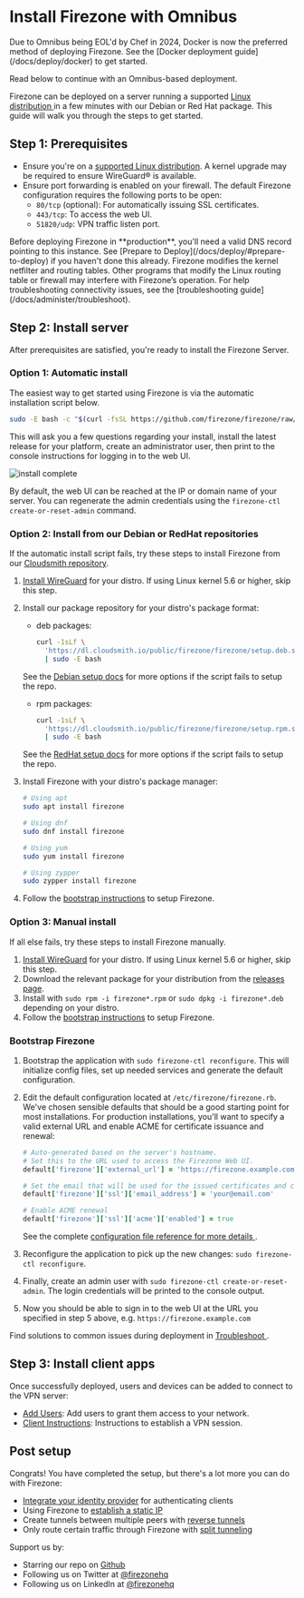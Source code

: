 
# Install Firezone with Omnibus

<Alert color="warning">
Due to Omnibus being EOL'd by Chef in 2024, Docker is now the
preferred method of deploying Firezone. See the
[Docker deployment guide](/docs/deploy/docker) to get started.

Read below to continue with an Omnibus-based deployment.

</Alert>

Firezone can be deployed on a server running a supported
[Linux distribution ](/docs/deploy/omnibus/supported-platforms) in a few minutes
with our Debian or Red Hat package. This guide will walk you through the steps
to get started.

## Step 1: Prerequisites

- Ensure you're on a
  [supported Linux distribution](/docs/deploy/omnibus/supported-platforms). A
  kernel upgrade may be required to ensure WireGuard® is available.
- Ensure port forwarding is enabled on your firewall. The default Firezone
  configuration requires the following ports to be open:
  - `80/tcp` (optional): For automatically issuing SSL certificates.
  - `443/tcp`: To access the web UI.
  - `51820/udp`: VPN traffic listen port.

<Alert color="warning">
  Before deploying Firezone in **production**, you'll need a valid DNS record
  pointing to this instance. See [Prepare to
  Deploy](/docs/deploy/#prepare-to-deploy) if you haven't done this already.
</Alert>

<Alert color="info">
  Firezone modifies the kernel netfilter and routing tables. Other programs that
  modify the Linux routing table or firewall may interfere with Firezone’s
  operation. For help troubleshooting connectivity issues, see the
  [troubleshooting guide](/docs/administer/troubleshoot).
</Alert>

## Step 2: Install server

After prerequisites are satisfied, you're ready to install the Firezone Server.

### Option 1: Automatic install

The easiest way to get started using Firezone is via the automatic installation
script below.

```bash
sudo -E bash -c "$(curl -fsSL https://github.com/firezone/firezone/raw/master/scripts/omnibus_install.sh)"
```

This will ask you a few questions regarding your install, install the latest
release for your platform, create an administrator user, then print to the
console instructions for logging in to the web UI.

<Image className="mx-auto"
  alt="install complete"
  src="/images/install-complete.png"
  width={960}
  height={540}
/>

By default, the web UI can be reached at the IP or domain name of your server.
You can regenerate the admin credentials using the
`firezone-ctl create-or-reset-admin` command.

### Option 2: Install from our Debian or RedHat repositories

If the automatic install script fails, try these steps to install Firezone from
our [Cloudsmith repository](https://cloudsmith.io/~firezone/repos/firezone).

1. [Install WireGuard](https://www.wireguard.com/install) for your distro. If
   using Linux kernel 5.6 or higher, skip this step.

1. Install our package repository for your distro's package format:

   - deb packages:

     ```bash
     curl -1sLf \
       'https://dl.cloudsmith.io/public/firezone/firezone/setup.deb.sh' \
       | sudo -E bash
     ```

   See the
   [Debian setup docs](https://cloudsmith.io/~firezone/repos/firezone/setup/#formats-deb)
   for more options if the script fails to setup the repo.

   - rpm packages:

     ```bash
     curl -1sLf \
       'https://dl.cloudsmith.io/public/firezone/firezone/setup.rpm.sh' \
       | sudo -E bash
     ```

   See the
   [RedHat setup docs](https://cloudsmith.io/~firezone/repos/firezone/setup/#formats-rpm)
   for more options if the script fails to setup the repo.

1. Install Firezone with your distro's package manager:

   ```bash
   # Using apt
   sudo apt install firezone

   # Using dnf
   sudo dnf install firezone

   # Using yum
   sudo yum install firezone

   # Using zypper
   sudo zypper install firezone
   ```

1. Follow the [bootstrap instructions](#bootstrap-firezone) to setup Firezone.

### Option 3: Manual install

If all else fails, try these steps to install Firezone manually.

1. [Install WireGuard](https://www.wireguard.com/install) for your distro. If
   using Linux kernel 5.6 or higher, skip this step.
1. Download the relevant package for your distribution from the
   [releases page](https://github.com/firezone/firezone/releases).
1. Install with `sudo rpm -i firezone*.rpm` or `sudo dpkg -i firezone*.deb`
   depending on your distro.
1. Follow the [bootstrap instructions](#bootstrap-firezone) to setup Firezone.

### Bootstrap Firezone

1. Bootstrap the application with `sudo firezone-ctl reconfigure`. This will
   initialize config files, set up needed services and generate the default
   configuration.
1. Edit the default configuration located at `/etc/firezone/firezone.rb`. We've
   chosen sensible defaults that should be a good starting point for most
   installations. For production installations, you'll want to specify a valid
   external URL and enable ACME for certificate issuance and renewal:

   ```ruby
   # Auto-generated based on the server's hostname.
   # Set this to the URL used to access the Firezone Web UI.
   default['firezone']['external_url'] = 'https://firezone.example.com'

   # Set the email that will be used for the issued certificates and certifications.
   default['firezone']['ssl']['email_address'] = 'your@email.com'

   # Enable ACME renewal
   default['firezone']['ssl']['acme']['enabled'] = true
   ```

   See the complete
   [configuration file reference for more details ](/docs/reference/configuration-file).

1. Reconfigure the application to pick up the new changes:
   `sudo firezone-ctl reconfigure`.
1. Finally, create an admin user with `sudo firezone-ctl create-or-reset-admin`.
   The login credentials will be printed to the console output.
1. Now you should be able to sign in to the web UI at the URL you specified in
   step 5 above, e.g. `https://firezone.example.com`

Find solutions to common issues during deployment in
[Troubleshoot ](/docs/administer/troubleshoot).

## Step 3: Install client apps

Once successfully deployed, users and devices can be added to connect to the VPN
server:

- [Add Users](/docs/user-guides/add-users): Add users to grant them access to
  your network.
- [Client Instructions](/docs/user-guides/client-instructions): Instructions to
  establish a VPN session.

<SupportOptions />

## Post setup

Congrats! You have completed the setup, but there's a lot more you can do with
Firezone:

- [Integrate your identity provider](/docs/authenticate) for authenticating
  clients
- Using Firezone to
  [establish a static IP](/docs/user-guides/use-cases/nat-gateway)
- Create tunnels between multiple peers with
  [reverse tunnels](/docs/user-guides/use-cases/reverse-tunnel)
- Only route certain traffic through Firezone with
  [split tunneling](/docs/user-guides/use-cases/split-tunnel)

Support us by:

- Starring our repo on [Github](https://github.com/firezone/firezone)
- Following us on Twitter at [@firezonehq](https://twitter.com/firezonehq)
- Following us on LinkedIn at
  [@firezonehq](https://www.linkedin.com/company/firezonehq)

